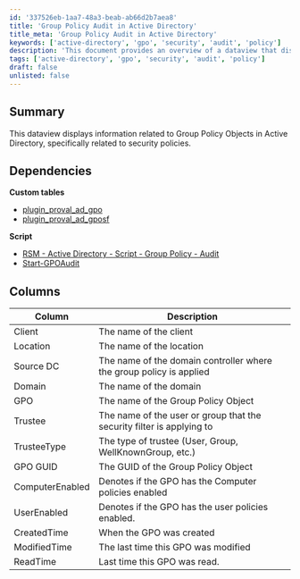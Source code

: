 ```yaml
---
id: '337526eb-1aa7-48a3-beab-ab66d2b7aea8'
title: 'Group Policy Audit in Active Directory'
title_meta: 'Group Policy Audit in Active Directory'
keywords: ['active-directory', 'gpo', 'security', 'audit', 'policy']
description: 'This document provides an overview of a dataview that displays information related to Group Policy Objects (GPOs) in Active Directory, focusing on security policies. It outlines dependencies, columns, and details necessary for auditing GPOs effectively.'
tags: ['active-directory', 'gpo', 'security', 'audit', 'policy']
draft: false
unlisted: false
---
```

## Summary

This dataview displays information related to Group Policy Objects in Active Directory, specifically related to security policies.

## Dependencies

**Custom tables**  
- [plugin_proval_ad_gpo](https://proval.itglue.com/DOC-5078775-7948720)  
- [plugin_proval_ad_gposf](https://proval.itglue.com/DOC-5078775-7950250)  

**Script**  
- [RSM - Active Directory - Script - Group Policy - Audit](https://proval.itglue.com/DOC-5078775-15193954)  
- [Start-GPOAudit](https://proval.itglue.com/DOC-5078775-7457846)  

## Columns

| Column         | Description                                                                                     |
|----------------|-------------------------------------------------------------------------------------------------|
| Client         | The name of the client                                                                          |
| Location       | The name of the location                                                                        |
| Source DC      | The name of the domain controller where the group policy is applied                            |
| Domain         | The name of the domain                                                                          |
| GPO            | The name of the Group Policy Object                                                             |
| Trustee        | The name of the user or group that the security filter is applying to                           |
| TrusteeType    | The type of trustee (User, Group, WellKnownGroup, etc.)                                        |
| GPO GUID       | The GUID of the Group Policy Object                                                              |
| ComputerEnabled | Denotes if the GPO has the Computer policies enabled                                           |
| UserEnabled    | Denotes if the GPO has the user policies enabled.                                              |
| CreatedTime    | When the GPO was created                                                                        |
| ModifiedTime   | The last time this GPO was modified                                                             |
| ReadTime       | Last time this GPO was read.                                                                    |













